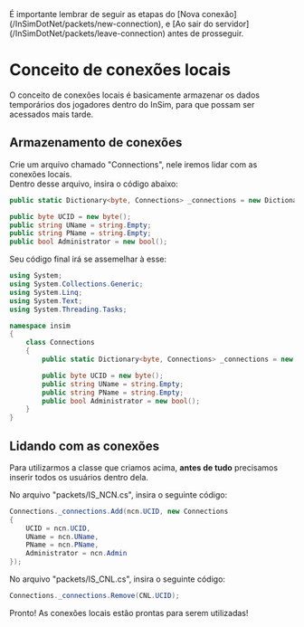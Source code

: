 
<Callout type="warning">
  É importante lembrar de seguir as etapas do [Nova
  conexão](/InSimDotNet/packets/new-connection), e [Ao sair do
  servidor](/InSimDotNet/packets/leave-connection) antes de prosseguir.
</Callout>

# Conceito de conexões locais

O conceito de conexões locais é basicamente armazenar os dados temporários dos jogadores dentro do InSim, para que possam ser acessados mais tarde.

## Armazenamento de conexões

Crie um arquivo chamado "Connections", nele iremos lidar com as conexões locais.\
Dentro desse arquivo, insira o código abaixo:

```csharp copy
public static Dictionary<byte, Connections> _connections = new Dictionary<byte, Connections>();

public byte UCID = new byte();
public string UName = string.Empty;
public string PName = string.Empty;
public bool Administrator = new bool();
```

Seu código final irá se assemelhar à esse:

```csharp filename="Connections.cs" copy
using System;
using System.Collections.Generic;
using System.Linq;
using System.Text;
using System.Threading.Tasks;

namespace insim
{
    class Connections
    {
        public static Dictionary<byte, Connections> _connections = new Dictionary<byte, Connections>();

        public byte UCID = new byte();
        public string UName = string.Empty;
        public string PName = string.Empty;
        public bool Administrator = new bool();
    }
}
```

## Lidando com as conexões

Para utilizarmos a classe que criamos acima, **antes de tudo** precisamos inserir todos os usuários dentro dela.

No arquivo "packets/IS_NCN.cs", insira o seguinte código:

```csharp filename="packets/IS_NCN.cs" copy
Connections._connections.Add(ncn.UCID, new Connections
{
    UCID = ncn.UCID,
    UName = ncn.UName,
    PName = ncn.PName,
    Administrator = ncn.Admin
});
```

No arquivo "packets/IS_CNL.cs", insira o seguinte código:

```csharp filename="packets/IS_CNL.cs" copy
Connections._connections.Remove(CNL.UCID);
```

Pronto! As conexões locais estão prontas para serem utilizadas!
